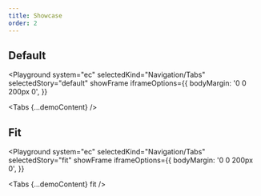 ```yaml
---
title: Showcase
order: 2
---
```




## Default

<Playground
  system="ec"
  selectedKind="Navigation/Tabs"
  selectedStory="default"
  showFrame
  iframeOptions={{
    bodyMargin: '0 0 200px 0',
  }}
>
  <Tabs {...demoContent} />
</Playground>

## Fit

<Playground
  system="ec"
  selectedKind="Navigation/Tabs"
  selectedStory="fit"
  showFrame
  iframeOptions={{
    bodyMargin: '0 0 200px 0',
  }}
>
  <Tabs {...demoContent} fit />
</Playground>
